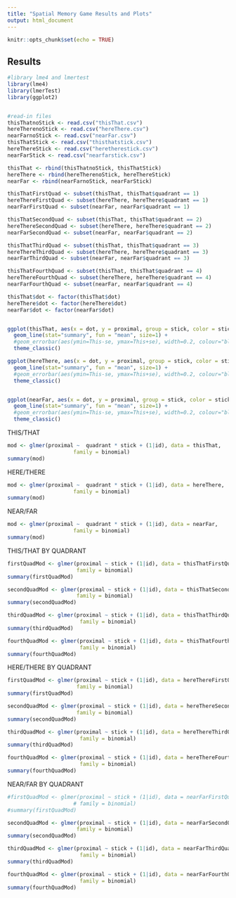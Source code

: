 ---
title: "Spatial Memory Game Results and Plots"
output: html_document
---

```{r setup, include=FALSE}
knitr::opts_chunk$set(echo = TRUE)
```

## Results
```{r files, include=FALSE}
#library lme4 and lmertest
library(lme4)
library(lmerTest)
library(ggplot2)


#read-in files
thisThatnoStick <- read.csv("thisThat.csv")
hereTherenoStick <- read.csv("hereThere.csv")
nearFarnoStick <- read.csv("nearFar.csv")
thisThatStick <- read.csv("thisthatstick.csv")
hereThereStick <- read.csv("heretherestick.csv")
nearFarStick <- read.csv("nearfarstick.csv")

thisThat <- rbind(thisThatnoStick, thisThatStick)
hereThere <- rbind(hereTherenoStick, hereThereStick)
nearFar <- rbind(nearFarnoStick, nearFarStick)

thisThatFirstQuad <- subset(thisThat, thisThat$quadrant == 1)
hereThereFirstQuad <- subset(hereThere, hereThere$quadrant == 1)
nearFarFirstQuad <- subset(nearFar, nearFar$quadrant == 1)

thisThatSecondQuad <- subset(thisThat, thisThat$quadrant == 2)
hereThereSecondQuad <- subset(hereThere, hereThere$quadrant == 2)
nearFarSecondQuad <- subset(nearFar, nearFar$quadrant == 2)

thisThatThirdQuad <- subset(thisThat, thisThat$quadrant == 3)
hereThereThirdQuad <- subset(hereThere, hereThere$quadrant == 3)
nearFarThirdQuad <- subset(nearFar, nearFar$quadrant == 3)

thisThatFourthQuad <- subset(thisThat, thisThat$quadrant == 4)
hereThereFourthQuad <- subset(hereThere, hereThere$quadrant == 4)
nearFarFourthQuad <- subset(nearFar, nearFar$quadrant == 4)

thisThat$dot <- factor(thisThat$dot)
hereThere$dot <- factor(hereThere$dot)
nearFar$dot <- factor(nearFar$dot)



```

```{r}
ggplot(thisThat, aes(x = dot, y = proximal, group = stick, color = stick)) +
  geom_line(stat="summary", fun = "mean", size=1) +
  #geom_errorbar(aes(ymin=This-se, ymax=This+se), width=0.2, colour="black", alpha=.9, size=.5) +
  theme_classic()

ggplot(hereThere, aes(x = dot, y = proximal, group = stick, color = stick)) +
  geom_line(stat="summary", fun = "mean", size=1) +
  #geom_errorbar(aes(ymin=This-se, ymax=This+se), width=0.2, colour="black", alpha=.9, size=.5) +
  theme_classic()


ggplot(nearFar, aes(x = dot, y = proximal, group = stick, color = stick)) +
  geom_line(stat="summary", fun = "mean", size=1) +
  #geom_errorbar(aes(ymin=This-se, ymax=This+se), width=0.2, colour="black", alpha=.9, size=.5) +
  theme_classic()
```


THIS/THAT



```{r thisThat}
mod <- glmer(proximal ~  quadrant * stick + (1|id), data = thisThat,
                     family = binomial)
summary(mod)
```

HERE/THERE
```{r hereThere}
mod <- glmer(proximal ~  quadrant * stick + (1|id), data = hereThere,
                     family = binomial)
summary(mod)
```

NEAR/FAR
```{r nearFar}
mod <- glmer(proximal ~  quadrant * stick + (1|id), data = nearFar,
                     family = binomial)
summary(mod)
```

THIS/THAT BY QUADRANT
```{r thisthatquad}
firstQuadMod <- glmer(proximal ~ stick + (1|id), data = thisThatFirstQuad,
                      family = binomial)
summary(firstQuadMod)

secondQuadMod <- glmer(proximal ~ stick + (1|id), data = thisThatSecondQuad,
                      family = binomial)
summary(secondQuadMod)

thirdQuadMod <- glmer(proximal ~ stick + (1|id), data = thisThatThirdQuad,
                       family = binomial)
summary(thirdQuadMod)

fourthQuadMod <- glmer(proximal ~ stick + (1|id), data = thisThatFourthQuad,
                       family = binomial)
summary(fourthQuadMod)

```


HERE/THERE BY QUADRANT
```{r heretherequad}
firstQuadMod <- glmer(proximal ~ stick + (1|id), data = hereThereFirstQuad,
                      family = binomial)
summary(firstQuadMod)

secondQuadMod <- glmer(proximal ~ stick + (1|id), data = hereThereSecondQuad,
                      family = binomial)
summary(secondQuadMod)

thirdQuadMod <- glmer(proximal ~ stick + (1|id), data = hereThereThirdQuad,
                       family = binomial)
summary(thirdQuadMod)

fourthQuadMod <- glmer(proximal ~ stick + (1|id), data = hereThereFourthQuad,
                       family = binomial)
summary(fourthQuadMod)

```


NEAR/FAR BY QUADRANT
```{r nearfarquad}
#firstQuadMod <- glmer(proximal ~ stick + (1|id), data = nearFarFirstQuad,
                     # family = binomial)
#summary(firstQuadMod)

secondQuadMod <- glmer(proximal ~ stick + (1|id), data = nearFarSecondQuad,
                      family = binomial)
summary(secondQuadMod)

thirdQuadMod <- glmer(proximal ~ stick + (1|id), data = nearFarThirdQuad,
                       family = binomial)
summary(thirdQuadMod)

fourthQuadMod <- glmer(proximal ~ stick + (1|id), data = nearFarFourthQuad,
                       family = binomial)
summary(fourthQuadMod)

```